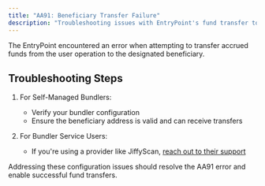 ```yaml
---
title: "AA91: Beneficiary Transfer Failure"
description: "Troubleshooting issues with EntryPoint's fund transfer to beneficiary"
---
```


The EntryPoint encountered an error when attempting to transfer accrued funds from the user operation to the designated beneficiary.

## Troubleshooting Steps

1. For Self-Managed Bundlers:
   - Verify your bundler configuration
   - Ensure the beneficiary address is valid and can receive transfers

2. For Bundler Service Users:
   - If you're using a provider like JiffyScan, [reach out to their support](https://t.me/JiffyScan)

Addressing these configuration issues should resolve the AA91 error and enable successful fund transfers.
